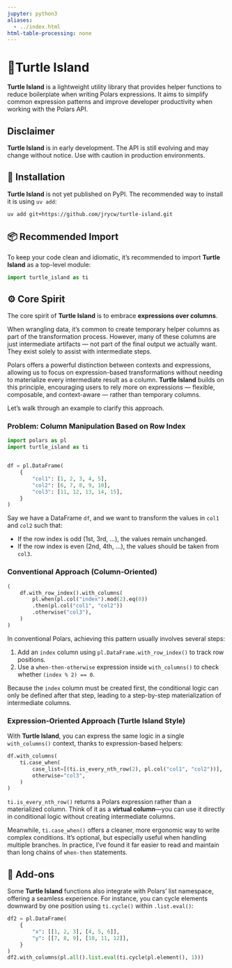 ```yaml
---
jupyter: python3
aliases:
  - ../index.html
html-table-processing: none
---
```


# 🐢Turtle Island
**Turtle Island** is a lightweight utility library that provides helper functions to reduce boilerplate when writing Polars expressions. It aims to simplify common expression patterns and improve developer productivity when working with the Polars API.

::: {.callout-warning}
# Disclaimer
**Turtle Island** is in early development. The API is still evolving and may change without notice. Use with caution in production environments.
::: 

## 🚀 Installation
**Turtle Island** is not yet published on PyPI. The recommended way to install it is using `uv add`:

```bash
uv add git+https://github.com/jrycw/turtle-island.git
```

## 📦 Recommended Import
To keep your code clean and idiomatic, it's recommended to import **Turtle Island** as a top-level module:

```python
import turtle_island as ti
```

## ⚙️ Core Spirit
The core spirit of **Turtle Island** is to embrace **expressions over columns**.

When wrangling data, it's common to create temporary helper columns as part of the transformation process. However, many of these columns are just intermediate artifacts — not part of the final output we actually want. They exist solely to assist with intermediate steps.

Polars offers a powerful distinction between contexts and expressions, allowing us to focus on expression-based transformations without needing to materialize every intermediate result as a column. **Turtle Island** builds on this principle, encouraging users to rely more on expressions — flexible, composable, and context-aware — rather than temporary columns.

Let’s walk through an example to clarify this approach.

### Problem: Column Manipulation Based on Row Index
```python
import polars as pl
import turtle_island as ti


df = pl.DataFrame(
    {
        "col1": [1, 2, 3, 4, 5],
        "col2": [6, 7, 8, 9, 10],
        "col3": [11, 12, 13, 14, 15],
    }
)
```

Say we have a DataFrame `df`, and we want to transform the values in `col1` and `col2` such that:

* If the row index is odd (1st, 3rd, ...), the values remain unchanged.
* If the row index is even (2nd, 4th, ...), the values should be taken from `col3`.


### Conventional Approach (Column-Oriented)
```python
(
    df.with_row_index().with_columns(
        pl.when(pl.col("index").mod(2).eq(0))
        .then(pl.col("col1", "col2"))
        .otherwise("col3"),
    )
)
```

In conventional Polars, achieving this pattern usually involves several steps:

1. Add an `index` column using `pl.DataFrame.with_row_index()` to track row positions.
2. Use a `when-then-otherwise` expression inside `with_columns()` to check whether `(index % 2) == 0`.

Because the `index` column must be created first, the conditional logic can only be defined after that step, leading to a step-by-step materialization of intermediate columns.

### Expression-Oriented Approach (Turtle Island Style)
With **Turtle Island**, you can express the same logic in a single `with_columns()` context, thanks to expression-based helpers:

```python
df.with_columns(
    ti.case_when(
        case_list=[(ti.is_every_nth_row(2), pl.col("col1", "col2"))],
        otherwise="col3",
    )
)
```


`ti.is_every_nth_row()` returns a Polars expression rather than a materialized column. Think of it as a **virtual column**—you can use it directly in conditional logic without creating intermediate columns.

Meanwhile, `ti.case_when()` offers a cleaner, more ergonomic way to write complex conditions. It’s optional, but especially useful when handling multiple branches. In practice, I’ve found it far easier to read and maintain than long chains of `when-then` statements.

## 🔧 Add-ons
Some **Turtle Island** functions also integrate with Polars’ list namespace, offering a seamless experience. For instance, you can cycle elements downward by one position using `ti.cycle()` within `.list.eval()`:

```python
df2 = pl.DataFrame(
    {
        "x": [[1, 2, 3], [4, 5, 6]],
        "y": [[7, 8, 9], [10, 11, 12]],
    }
)
df2.with_columns(pl.all().list.eval(ti.cycle(pl.element(), 1)))
```